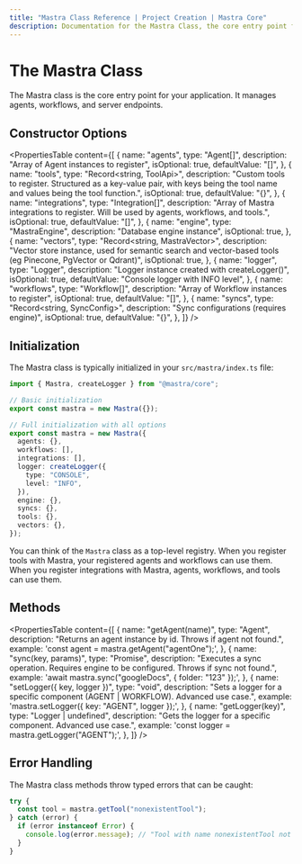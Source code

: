 ```yaml
---
title: "Mastra Class Reference | Project Creation | Mastra Core"
description: Documentation for the Mastra Class, the core entry point for managing agents, workflows, and server endpoints.
---
```


# The Mastra Class

The Mastra class is the core entry point for your application. It manages agents, workflows, and server endpoints.

## Constructor Options

<PropertiesTable
  content={[
    {
      name: "agents",
      type: "Agent[]",
      description: "Array of Agent instances to register",
      isOptional: true,
      defaultValue: "[]",
    },
    {
      name: "tools",
      type: "Record<string, ToolApi>",
      description:
        "Custom tools to register. Structured as a key-value pair, with keys being the tool name and values being the tool function.",
      isOptional: true,
      defaultValue: "{}",
    },
    {
      name: "integrations",
      type: "Integration[]",
      description:
        "Array of Mastra integrations to register. Will be used by agents, workflows, and tools.",
      isOptional: true,
      defaultValue: "[]",
    },
    {
      name: "engine",
      type: "MastraEngine",
      description: "Database engine instance",
      isOptional: true,
    },
    {
      name: "vectors",
      type: "Record<string, MastraVector>",
      description:
        "Vector store instance, used for semantic search and vector-based tools (eg Pinecone, PgVector or Qdrant)",
      isOptional: true,
    },
    {
      name: "logger",
      type: "Logger",
      description: "Logger instance created with createLogger()",
      isOptional: true,
      defaultValue: "Console logger with INFO level",
    },
    {
      name: "workflows",
      type: "Workflow[]",
      description: "Array of Workflow instances to register",
      isOptional: true,
      defaultValue: "[]",
    },
    {
      name: "syncs",
      type: "Record<string, SyncConfig>",
      description: "Sync configurations (requires engine)",
      isOptional: true,
      defaultValue: "{}",
    },
  ]}
/>

## Initialization

The Mastra class is typically initialized in your `src/mastra/index.ts` file:

```typescript copy filename=src/mastra/index.ts
import { Mastra, createLogger } from "@mastra/core";

// Basic initialization
export const mastra = new Mastra({});

// Full initialization with all options
export const mastra = new Mastra({
  agents: {},
  workflows: [],
  integrations: [],
  logger: createLogger({
    type: "CONSOLE",
    level: "INFO",
  }),
  engine: {},
  syncs: {},
  tools: {},
  vectors: {},
});
```

You can think of the `Mastra` class as a top-level registry. When you register tools with Mastra, your registered agents and workflows can use them. When you register integrations with Mastra, agents, workflows, and tools can use them.

## Methods

<PropertiesTable
  content={[
    {
      name: "getAgent(name)",
      type: "Agent",
      description:
        "Returns an agent instance by id. Throws if agent not found.",
      example: 'const agent = mastra.getAgent("agentOne");',
    },
    {
      name: "sync<K>(key, params)",
      type: "Promise<void>",
      description:
        "Executes a sync operation. Requires engine to be configured. Throws if sync not found.",
      example: 'await mastra.sync("googleDocs", { folder: "123" });',
    },
    {
      name: "setLogger({ key, logger })",
      type: "void",
      description:
        "Sets a logger for a specific component (AGENT | WORKFLOW). Advanced use case.",
      example: 'mastra.setLogger({ key: "AGENT", logger });',
    },
    {
      name: "getLogger(key)",
      type: "Logger | undefined",
      description:
        "Gets the logger for a specific component. Advanced use case.",
      example: 'const logger = mastra.getLogger("AGENT");',
    },
  ]}
/>

## Error Handling

The Mastra class methods throw typed errors that can be caught:

```typescript copy
try {
  const tool = mastra.getTool("nonexistentTool");
} catch (error) {
  if (error instanceof Error) {
    console.log(error.message); // "Tool with name nonexistentTool not found"
  }
}
```
